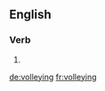 ==English==

===Verb===
{{head|en}}

# {{present participle of|volley}}

[[de:volleying]]
[[fr:volleying]]